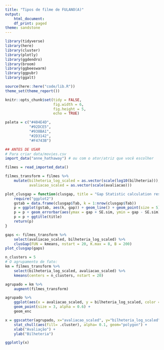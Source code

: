 ```yaml
---
title: "Tipos de filme de FULANO(A)"
output:
    html_document:
    df_print: paged
theme: sandstone
---
```


```r
library(tidyverse)
library(here)
library(cluster)
library(plotly)
library(ggdendro)
library(broom)
library(ggbeeswarm)
library(ggpubr)
library(ggalt)

source(here::here("code/lib.R"))
theme_set(theme_report())

knitr::opts_chunk$set(tidy = FALSE,
                      fig.width = 6,
                      fig.height = 5,
                      echo = TRUE)

paleta = c("#404E4D",
           "#92DCE5",
           "#938BA1",
           "#2D3142",
           "#F4743B")
```

```r
## ANTES DE USAR
# Para criar data/movies.csv
import_data("anne_hathaway") # ou com o ator/atriz que você escolher
```


```r
filmes = read_imported_data()
```

```r
filmes_transform = filmes %>% 
    mutate(bilheteria_log_scaled = as.vector(scale(log10(bilheteria))),
           avaliacao_scaled = as.vector(scale(avaliacao)))
```

```r
plot_clusgap = function(clusgap, title = "Gap Statistic calculation results") {
    require("ggplot2")
    gstab = data.frame(clusgap$Tab, k = 1:nrow(clusgap$Tab))
    p = ggplot(gstab, aes(k, gap)) + geom_line() + geom_point(size = 5)
    p = p + geom_errorbar(aes(ymax = gap + SE.sim, ymin = gap - SE.sim), width = .2)
    p = p + ggtitle(title)
    return(p)
}
```

```r
gaps <- filmes_transform %>% 
    select(avaliacao_scaled, bilheteria_log_scaled) %>% 
    clusGap(FUN = kmeans, nstart = 20, K.max = 8, B = 200)
plot_clusgap(gaps)
```

```r
n_clusters = 5
# O agrupamento de fato:
km = filmes_transform %>% 
    select(bilheteria_log_scaled, avaliacao_scaled) %>% 
    kmeans(centers = n_clusters, nstart = 20)

agrupado = km %>% 
    augment(filmes_transform)

agrupado %>% 
    ggplot(aes(x = avaliacao_scaled, y = bilheteria_log_scaled, color = .cluster))  + 
    geom_point(size = 3, alpha = 0.6) + 
    geom_enc

x = ggscatter(agrupado, x="avaliacao_scaled", y="bilheteria_log_scaled", color=".cluster", size = 2, alpha = 0.6)+
    stat_chull(aes(fill= .cluster), alpha= 0.1, geom="polygon") +
    xlab("Avaliação") +
    ylab("Bilheteria")

ggplotly(x)
```




